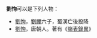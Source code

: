 '''劉恂'''可以是下列人物：
* [[劉恂_(三國)|劉恂]]，[[劉禪|劉禪]]六子，蜀漢亡後投降
* [[劉恂_(唐朝)|劉恂]]，唐朝人。著有《[[嶺表錄異|嶺表錄異]]》

{{disambig|Cat=二字劉姓人名消歧義}}